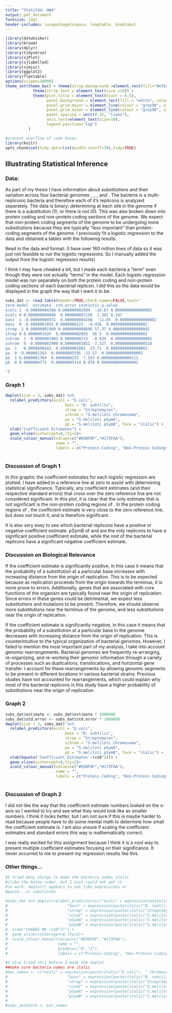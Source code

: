 ```yaml
---
title: "Stats744: HW4"
output: pdf_document
fontsize: 12pt
header-includes: \usepackage{xspace, longtable, booktabs}
---
```


```r
library(dotwhisker)
library(broom)
library(dplyr)
library(tidyverse)
library(sjPlot)
library(sjlabelled)
library(sjmisc)
library(ggplot2)
library(flextable)
options(scipen=10000)
theme_set(theme_bw() + theme(strip.background =element_rect(fill="#e7e5e2")) +
            theme(strip.text = element_text(size =10)) +
            theme(plot.title = element_text(hjust = 0.5), 
                  panel.background = element_rect(fill = "white", colour = NA), 
                  panel.grid.major = element_line(colour = "grey90", size = 0.2), 
                  panel.grid.minor = element_line(colour = "grey98", size = 0.5), 
                  panel.spacing = unit(0.25, "lines"), 
                  axis.text=element_text(size=10),
                  legend.position="top") 
          )

#prevent overflow of code boxes
library(knitr)
opts_chunk$set(tidy.opts=list(width.cutoff=70),tidy=TRUE)
```


\newcommand{\smel}{\textit{S.\,meliloti}\xspace}
\newcommand{\bass}{\textit{B.\,subtilis}\xspace}
\newcommand{\ecol}{\textit{E.\,coli}\xspace}
\newcommand{\strep}{\textit{Streptomyces}\xspace}
\providecommand{\e}[1]{\ensuremath{\times 10^{#1}}}



## Illustrating Statistical Inference

### Data:

As part of my thesis I have information about substitutions and their variation across four bacterial genomes: \ecol, \bass, \strep, and \smel.
The bacteria \smel
is a multi-repliconic bacteria and therefore each of it's replicons is analyzed separately. 
The data is binary: determining at each site in the genome if there is a substitution (1), or there is not (0).
This was also broken down into protein coding and non-protein coding sections of the genome.
We expect that non-protein coding segments of the genome to be undergoing more substitutions because they are typically "less important" than protein-coding segments of the genome.
I previously fit a logistic regression to the data and obtained a tables with the following results:


\begin{table}[h]
	\centering
		\begin{tabular}{lcccc}
			\toprule
			\multicolumn{5}{c}{Protein Coding} \\
			\midrule
			Bacteria and Replicon & Coefficient Estimate & Standard Error & z-value & P($>$|z|)\\
			\midrule
			\ecol Chromosome &  -4.308\e{-8} & 2.584\e{-9} & -16.67 & $<$2\e{-16} \\
			\bass Chromosome &  -4.971\e{-8} & 4.268\e{-9} & -11.65 & $<$2\e{-16} \\
			\strep Chromosome & 1.989\e{-8} & 8.696\e{-10} & 57.37 & $<$2\e{-16}\\
			\smel Chromosome &  -1.903\e{-7} &  2.13\e{-8} & -8.934 & $<$2\e{-16} \\
			\smel pSymA &  -6.642\e{-7} & 2.801\e{-8} & -23.71 & $<$2\e{-16} \\
			\smel pSymB & 1.769\e{-7} & 2.33\e{-8} & 7.593 & 3.11\e{-14}\\
			\bottomrule
		\end{tabular}
\end{table}


\begin{table}[h]
	\centering
		\begin{tabular}{lcccc}
			\toprule
			\multicolumn{5}{c}{Non-Protein Coding} \\
			\midrule
			Bacteria and Replicon & Coefficient Estimate & Standard Error & z-value & P\\
			\midrule
			 \ecol Chromosome &  9.896\e{-9} & 7.159\e{-9} & 1.382 & 0.167 \\
			 \bass Chromosome &  -1.055\e{-7} & 1.25\e{-8} & -8.436 & $<$2\e{-16}  \\
			 \strep Chromosome & 1.635\e{-7} & 2.893\e{-9} & 56.5 & $<$2\e{-16}\\
			 \smel Chromosome & -2.900\e{-7} & 3.852\e{-8} &  -7.527 & 5.18\e{-14} \\
			 \smel pSymA &  -1.263\e{-6} & 5.595\e{-8} & -22.57 & $<$2\e{-16} \\
			 \smel pSymB & 4.771\e{-7} & 5.314\e{-8} & 8.978 & $<$2\e{-16}  \\
			\bottomrule
		\end{tabular}
\end{table}


Read in the data and format: (I have over 160 million lines of data so it was just not feasible to run the logistic regressions. So I manually added the output from the logistic regression results)

I think I may have cheated a bit, but I made each bacteria a "term" even though they were not actually "terms" in the model.
Each logistic regression model was run separately on both the protein coding and non-protein coding sections of each bacterial replicon.
I did this so the data would be displayed in the graph the way that I want it to be.
```r
subs_dat <- read.table(header=TRUE,check.names=FALSE,text="
term model  estimate  std.error statistic p.value 
ecoli 1 -0.00000004308 0.000000002584  -16.67 0.0000000000000002
ecoli 0 0.000000009896  0.000000007159  1.382 0.167
bass  1 -0.00000004971  0.000000004268  -11.65  0.0000000000000002
bass  0 -0.0000001055 0.0000000125  -8.436  0.0000000000000002
strep  1 0.00000001989 0.0000000008696 57.37 0.0000000000000002
strep 0 0.0000001635  0.000000002893  56.5  0.0000000000000002
schrom  1 -0.0000001903 0.0000000213  -8.934  0.0000000000000002
schrom  0 -0.0000002900 0.00000003852 -7.527  0.0000000000000518
pa  1  -0.0000006642  0.00000002801 -23.71  0.0000000000000002
pa  0 -0.000001263  0.00000005595 -22.57  0.0000000000000002
pb  1 0.0000001769  0.0000000233  7.593 0.0000000000000311
pb  0 0.0000004771  0.00000005314 8.978 0.0000000000000002

")
```

### Graph 1
```r
dwplot(size = 3, subs_dat) %>%
  relabel_predictors(ecoli = "E.coli",
                          bass = "B. subtilis",
                          strep = "Streptomyces",
                          schrom = "S.meliloti Chromosome",
                          pa = "S.meliloti pSymA",
                          pb = "S.meliloti pSymB", face = "italic") +
  xlab("Coefficient Estimates") +
  geom_vline(xintercept=0,lty=2)+ 
  scale_colour_manual(values=c("#E08F8F","#173FAA"),
                      name = "",
                      labels = c("Protein Coding", "Non-Protein Coding"))
 
```


### Discussion of Graph 1
In this graphic the coefficient estimates for each logistic regression are plotted.
I have added in a reference line at zero to assist with determining statistical significance. 
Typically, any coefficient estimates (and their respective standard errors) that cross over the zero reference line are not considered significant.
In this plot, it is clear that the only estimate that is not significant is the non-protein coding regions of \ecol. 
In the protein coding regions of \strep
, the coefficient estimate is very close to the zero reference line, but does not touch it, and is therefore significant.

It is also very easy to see which bacterial replicons have a positive or negative coefficient estimate. 
pSymB of \smel 
and \strep 
are the only replicons to have a significant positive coefficient estimate, while the rest of the bacterial replicons have a significant negative coefficient estimate.

### Discussion on Biological Relevance
If the coefficient estimate is significantly positive, in this case it means that the probability of a substitution at a particular base increases with increasing distance from the origin of replication.
This is to be expected because as replication proceeds from the origin towards the terminus, it is more prone to errors.
Additionally, genes that are associated with core functions of the organism are typically found near the origin of replication.
Since errors in these genes could be detrimental, we expect less substitutions and mutations to be present.
Therefore, we should observe more substitutions near the terminus of the genome, and less substitutions near the origin of replication.

If the coefficient estimate is significantly negative, in this case it means that the probability of a substitution at a particular base in the genome decreases with increasing distance from the origin of replication.
This is counterintuitive to the typical organization of bacterial genomes.
However, I failed to mention the most important part of my analysis, I take into account genomic rearrangements.
Bacterial genomes are frequently re-arranging, re-organizing, and re-working their genomic information through a variety of processes such as duplications, translocations, and horizontal gene transfer.
I account for these rearrangements by allowing genomic segments to be present in different locations in various bacterial strains.
Previous studies have not accounted for rearrangements, which could explain why most of the bacterial replicons in this study have a higher probability of substitutions near the origin of replication.

### Graph 2
```r
subs_dat$estimate <- subs_dat$estimate * 1000000
subs_dat$std.error <- subs_dat$std.error * 1000000
dwplot(size = 3, subs_dat) %>%
  relabel_predictors(ecoli = "E.coli",
                          bass = "B. subtilis",
                          strep = "Streptomyces",
                          schrom = "S.meliloti Chromosome",
                          pa = "S.meliloti pSymA",
                          pb = "S.meliloti pSymB", face = "italic") +
  xlab(bquote('Coefficient Estimates'~(x10^2))) +
  geom_vline(xintercept=0,lty=2)+ 
  scale_colour_manual(values=c("#E08F8F","#173FAA"),
                      name = "",
                      labels = c("Protein Coding", "Non-Protein Coding"))
 
```


### Discussion of Graph 2
I did not like the way that the coefficient estimate numbers looked on the x-axis so I wanted to try and see what they would look like as smaller numbers.
I think it looks better, but I am not sure if this is maybe harder to read because people have to do some mental math to determine how small the coefficient estimate is.
I am also unsure if scaling the coefficient estimates and standard errors this way is mathematically correct.


I was really excited for this assignment because I think it is a cool way to present multiple coefficient estimates focusing on their significance.
It never occurred to me to present my regression results like this.


### Other things...
```r
#I tried many things to make the bacteria names italic 
#(like the below code), but I just could not get it 
#to work. dwplot() appears to not like expressions or 
#paste...or substitute

#subs_dat %>% dwplot(relabel_predictors(c("ecoli" = expression(paste(italic("E.coli"), " Chromosome")),
#                          "bass" = expression(paste(italic("B. subtilis"), " Chromosome")),
#                          "strep" = expression(paste(italic("Streptomyces"), " Chromosome")),
#                          "sinoC" = expression(paste(italic("S.meliloti"), " Chromosome")),
#                          "pSymA" = expression(paste(italic("S.meliloti"), " pSymA")),
#                          "pSymB" = expression(paste(italic("S.meliloti"), " pSymB"))))) +
#  xlab("CHANGE ME (x10^2)") +
#  geom_vline(xintercept=0,lty=2)+ 
#  scale_colour_manual(values=c("#E08F8F","#173FAA"),
#                      name = "",
#                      breaks=c("0","1"),
#                      labels = c("Protein Coding", "Non-Protein Coding"))

#I also tried this before I made the dwplot
##make sure bacteria names are italic
#bac_names <- c("ecoli" = expression(paste(italic("E.coli"), " Chromosome")),
#                          "bass" = expression(paste(italic("B. subtilis"), " Chromosome")),
#                          "strep" = expression(paste(italic("Streptomyces"), " Chromosome")),
#                          "sinoC" = expression(paste(italic("S.meliloti"), " Chromosome")),
#                          "pSymA" = expression(paste(italic("S.meliloti"), " pSymA")),
#                          "pSymB" = expression(paste(italic("S.meliloti"), " pSymB")))
# 
#subs_dat$term <- bac_names
 
```



